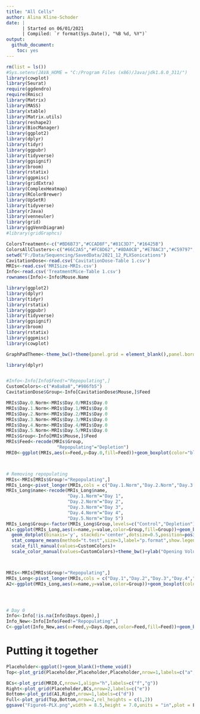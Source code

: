 ```yaml
---
title: "All Cells"
author: Alina Kline-Schoder
date: | 
      | Started on 06/01/2021
      | Compiled: `r format(Sys.Date(), "%B %d, %Y")`
output:
  github_document:
    toc: yes
---
```



```r
rm(list = ls())
#Sys.setenv(JAVA_HOME = "C:/Program Files (x86)/Java/jdk1.8.0_311/")
library(cowplot)
library(Seurat)
require(ggdendro)
require(Rmisc)
library(Matrix)
library(MASS)
library(xtable)
library(Matrix.utils)
library(reshape2)
library(BiocManager)
library(ggplot2)
library(dplyr)
library(tidyr)
library(ggpubr)
library(tidyverse)
library(ggsignif)
library(broom)
library(rstatix)
library(ggpmisc)
library(gridExtra)
library(ComplexHeatmap)
library(RColorBrewer)
library(UpSetR)
library(tidyverse)
library(rJava)
library(venneuler)
library(grid)
library(ggVennDiagram)
#library(gridGraphcs)

ColorsTreatment<-c("#BD6B73","#CCAD8F","#81C3D7","#16425B")
ColorsAllClusters<-c("#66C2A5","#FC8D62","#8DA0CB","#E78AC3","#C59797","#A6D854","#FFD92F","#BA95C7","#D3D942","#FFD92F","#B1A884","#BA95C7")
setwd("F:/Data/Sequencing/SavedData/2021_12_PLXSonications")
CavitationDose<-read.csv('CavitationDose-Table 1.csv')
MRIs<-read.csv('MRISize-MRIs.csv')
Info<-read.csv('TreatmentMice-Table 1.csv')
rownames(Info)<-Info$Mouse.Name
```
```r
library(ggplot2)
library(dplyr)
library(tidyr)
library(rstatix)
library(ggpubr)
library(tidyverse)
library(ggsignif)
library(broom)
library(rstatix)
library(ggpmisc)
library(cowplot)

GraphPadTheme<-theme_bw()+theme(panel.grid = element_blank(),panel.border = element_blank(),axis.line = element_line(size=0.5))
```




```r
library(dplyr)


#Info<-Info[Info$Feed!="Repopulating",]
CustomColors<-c("#a8a8a8","#986fb5")
CavitationDose$Group<-Info[CavitationDose$Mouse,]$Feed

MRIs$Day.0.Norm<-MRIs$Day.0/MRIs$Day.0
MRIs$Day.1.Norm<-MRIs$Day.1/MRIs$Day.0
MRIs$Day.2.Norm<-MRIs$Day.2/MRIs$Day.0
MRIs$Day.3.Norm<-MRIs$Day.3/MRIs$Day.0
MRIs$Day.4.Norm<-MRIs$Day.4/MRIs$Day.0
MRIs$Day.5.Norm<-MRIs$Day.5/MRIs$Day.0
MRIs$Group<-Info[MRIs$Mouse,]$Feed
MRIs$Feed<-recode(MRIs$Group,
                   "Repopulating"="Depletion")
MRI0<-ggplot(MRIs,aes(x=Feed,y=Day.0,fill=Feed))+geom_boxplot(color="black",aes(fill=Feed),outlier.colour = NA,outlier.fill = NA)+geom_dotplot(binaxis='y', stackdir='center',dotsize=0.5,fill="black",color="black")+stat_compare_means(method="t.test",label="p.format",label.x.npc = 0.4,label.y.npc = 0.85,size=3)+ylab(bquote('Day 0 BBBO Volume '(mm^3)))+scale_fill_manual(values=CustomColors)+theme_bw()+theme(legend.position = "none")+theme(axis.title = element_text(size=8),plot.margin = margin(0.25,0.25,0.25,0.5,"cm"))+scale_y_continuous(limits=c(0,40),expand = c(0,0))



# Removing repopulating
MRIs<-MRIs[MRIs$Group!="Repopulating",]
MRIs_Long<-pivot_longer(MRIs,cols = c("Day.1.Norm","Day.2.Norm","Day.3.Norm","Day.4.Norm","Day.5.Norm"))
MRIs_Long$name<-recode(MRIs_Long$name,
                       "Day.1.Norm"="Day 1",
                       "Day.2.Norm"="Day 2",
                       "Day.3.Norm"="Day 3",
                       "Day.4.Norm"="Day 4",
                       "Day.5.Norm"="Day 5")
MRIs_Long$Group<-factor(MRIs_Long$Group,levels=c("Control","Depletion"))
A1<-ggplot(MRIs_Long,aes(x=name,y=value,color=Group,fill=Group))+geom_boxplot(color="black",aes(fill=Group),outlier.colour = NA,outlier.fill = NA)+
  geom_dotplot(binaxis='y', stackdir='center',dotsize=0.5,position=position_dodge(width=0.75),color="black")+
  stat_compare_means(method="t.test",size=3,label="p.format",show.legend = FALSE)+
  scale_fill_manual(values=CustomColors)+
  scale_color_manual(values=CustomColors)+theme_bw()+ylab("Opening Volume (Relative to Day 0)")+xlab("Days after treatment")+theme(legend.position = c(0.85,0.8),legend.box.background = element_rect(color="black",linetype = "solid",fill="white"),legend.background = element_blank(),legend.title = element_blank())



MRIs<-MRIs[MRIs$Group!="Repopulating",]
MRIs_Long<-pivot_longer(MRIs,cols = c("Day.1","Day.2","Day.3","Day.4","Day.5"))
A2<-ggplot(MRIs_Long,aes(x=name,y=value,color=Group))+geom_boxplot(color="black",aes(fill=Group),outlier.colour = NA,outlier.fill = NA)+geom_dotplot(binaxis='y', stackdir='center',dotsize=0.5,fill="black",color="black")+stat_compare_means(method="t.test",size=3,label="p.format",show.legend = FALSE)+scale_color_manual(values=CustomColors)+theme_bw()+ylab("Opening Volume (Relative to Day 0)")+xlab("Days after treatment")+theme(legend.position = c(0.85,0.8),legend.box.background = element_rect(color="black",linetype = "solid",fill="white"),legend.background = element_blank(),legend.title = element_blank())




# Day 0
Info<-Info[!is.na(Info$Days.Open),]
Info_New<-Info[Info$Feed!="Repopulating",]
C<-ggplot(Info_New,aes(x=Feed,y=Days.Open,color=Feed,fill=Feed))+geom_boxplot(color="black")+geom_dotplot(binaxis='y', stackdir='center',dotsize=0.5,fill="black",color="black",outlier.colour = NA,outlier.fill = NA)+scale_fill_manual(values=CustomColors)+scale_color_manual(values=CustomColors)+theme_bw()+stat_compare_means(method="t.test",label="p.format",label.x.npc = 0.4,label.y.npc = 0.85,size=3)+ylab("Duration of BBB Opening (Days)")+theme(legend.position="none")+scale_y_continuous(limits = c(0,8),expand = c(0,0))+theme(axis.title= element_text(size=8),plot.margin = margin(0.25,0.25,0.25,0.5,"cm"))
```

# Putting it together
```r
Placeholder<-ggplot()+geom_blank()+theme_void()
Top<-plot_grid(Placeholder,Placeholder,Placeholder,nrow=1,labels=c("a","b","c"),rel_widths = c(2,1,1))

BCs<-plot_grid(MRI0,C,nrow=1,align="h",labels=c("f","g"))
Right<-plot_grid(Placeholder,BCs,nrow=2,labels=c("e"))
Bottom<-plot_grid(A1,Right,nrow=1,labels=c("d"))
Full<-plot_grid(Top,Bottom,nrow=2,rel_heights = c(1,2))
ggsave("Figure6-PLX.png",width = 8.5,height = 7.0,units = "in",plot = Full,bg = "white")
```

